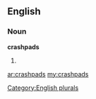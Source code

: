 ==English==

===Noun===
'''crashpads'''

# {{plural of|[[crashpad]]}}

[[Category:English plurals]]

[[ar:crashpads]]
[[my:crashpads]]